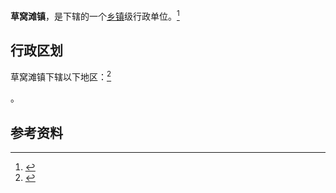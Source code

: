 {{中国乡级行政区|62/04/23/104/000}}

'''草窝滩镇'''，是{{PRC admin/fullname|62/04/23/104/000|3}}下辖的一个[[乡镇|乡镇]]级行政单位。<ref>{{PRC admin/ref sgc|{{PRC admin/parent|62/04/23/104/000}}}}</ref>

== 行政区划 ==

草窝滩镇下辖以下地区：<ref>{{PRC admin/ref sgc|62/04/23/104/000}}</ref>

{{PRC admin/children|62/04/23/104/000}}。

== 参考资料 ==

{{reflist}}

{{行政区划小作品}}
{{PRC admin/navcat|62/04/23/104/000}}